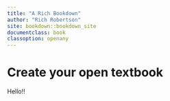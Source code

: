 ```yaml
---
title: "A Rich Bookdown"
author: "Rich Robertson"
site: bookdown::bookdown_site
documentclass: book
classoption: openany
---
```


# Create your open textbook

Hello!!
